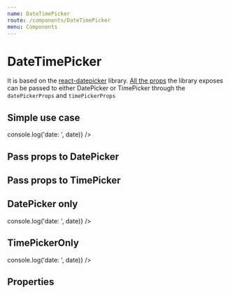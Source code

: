 ```yaml
---
name: DateTimePicker
route: /components/DateTimePicker
menu: Components
---
```




# DateTimePicker

It is based on the [react-datepicker](https://github.com/Hacker0x01/react-datepicker) library.
[All the props](https://github.com/Hacker0x01/react-datepicker/blob/master/docs/datepicker.md) the library exposes can be passed to either DatePicker or TimePicker through the `datePickerProps` and `timePickerProps`

## Simple use case

<Playground>
  <DateTimePicker date={Date.now()} onChange={date => console.log('date: ', date)} />
</Playground>

## Pass props to DatePicker

<Playground>
  <DateTimePicker date={Date.now()} datePickerProps={{ dateFormat: 'MMM dd YYYY' }} />
</Playground>

## Pass props to TimePicker

<Playground>
  <DateTimePicker date={Date.now()} timePickerProps={{ timeIntervals: 30 }} />
</Playground>

## DatePicker only

<Playground>
  <DateTimePicker datePickerOnly date={Date.now()} onChange={date => console.log('date: ', date)} />
</Playground>

## TimePickerOnly

<Playground>
  <DateTimePicker timePickerOnly date={Date.now()} onChange={date => console.log('date: ', date)} />
</Playground>

## Properties

<Props of={DateTimePicker} />
